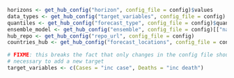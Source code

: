<!--- Fetch various values from the config file --->
```r
horizons <- get_hub_config("horizon", config_file = config)$values
data_types <- get_hub_config("target_variables", config_file = config)
quantiles <- get_hub_config("forecast_type", config_file = config)$quantiles
ensemble_model <- get_hub_config("ensemble", config_file = config)[["name"]]
hub_repo <- get_hub_config("repo_url", config_file = config)
countries_hub <- get_hub_config("forecast_locations", config_file = config)

# FIXME: this breaks the fact that only changes in the config file should be 
# necessary to add a new target
target_variables <- c(Cases = "inc case", Deaths = "inc death")
```

## {.unlisted .unnumbered}
